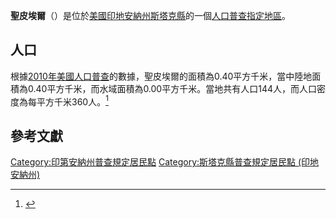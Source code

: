 {{noteTA
|G1=USState
|G2=地名
|G3=Unit
}}
{{Infobox settlement
|official_name            = 聖皮埃爾
|native_name = San Pierre
|settlement_type          = [[人口普查指定地區|人口普查指定地區]]
|image_skyline            = Starke County Indiana Incorporated and Unincorporated areas San Pierre Highlighted 1868004.svg
|imagesize                = 250px
|image_map                = 
|mapsize                  = 
|pushpin_map              = USA Indiana 
|pushpin_label            = 聖皮埃爾
|pushpin_label_position   = top
|pushpin_map_caption      = 聖皮埃爾在印地安納州的位置
|subdivision_type         = [[世界政區索引|國家]]
|subdivision_type1        = [[美国州份|州份]]
|subdivision_type2        = [[印地安納州行政区划|縣]]
|subdivision_name         = [[美国|美国]]
|subdivision_name1        = [[印地安納州|印地安納州]]
|subdivision_name2        = [[斯塔克縣_(印地安納州)|斯塔克縣]]
|elevation_ft             = 696
|elevation_m              = 212
|timezone                 = [[北美东部时区|北美东部时区]]
|area_total_km2           = 0.40
|area_land_km2            = 0.40
|area_water_km2           = 0.00
|area_total_sq_mi         = 
|area_land_sq_mi          = 
|area_water_sq_mi         = 
|population_as_of         = [[2010年美國人口普查|2010]]
|population_footnotes     = 
|population_total         = 144
|population_density_km2   = auto
|population_density_sq_mi = auto
|utc_offset               = -5
|coordinates              = {{coord|41|11|57|N|86|53|34|W|display=inline,title}}
| coor_pinpoint           = 
| coordinates_footnotes   = 
|timezone_DST             = EDT
|utc_offset_DST           = -4
|postal_code_type         = [[美國郵區編號|郵區編號]]
|postal_code              = 46374
|area_code                = {{link-en|电话区号574|Area code 574|574}}
|blank_name = [[地名信息系统|GNIS ID]]
|blank_info = 442957<ref name="GNIS">{{cite gnis|442957|San Pierre}}</ref>
}}
'''聖皮埃爾'''（{{lang-en|San Pierre}}）是位於[[美國|美國]][[印地安納州|印地安納州]][[斯塔克縣_(印地安納州)|斯塔克縣]]的一個[[人口普查指定地區|人口普查指定地區]]。

== 人口 ==
根據[[2010年美國人口普查|2010年美國人口普查]]的數據，聖皮埃爾的面積為0.40平方千米，當中陸地面積為0.40平方千米，而水域面積為0.00平方千米。當地共有人口144人，而人口密度為每平方千米360人。<ref name="GR8">{{cite web|url=http://factfinder2.census.gov|publisher=[[美国人口调查局|美国人口调查局]]|accessdate=2011-05-14|title=American FactFinder|archive-date=2013-09-11|archive-url=https://web.archive.org/web/20130911234518/http://factfinder2.census.gov/|dead-url=no}}</ref>

== 參考文獻 ==
{{reflist}}

{{斯塔克縣 (印地安納州)}}

{{DEFAULTSORT:San Pierre, Indiana}}
[[Category:印第安納州普查規定居民點|Category:印第安納州普查規定居民點]]
[[Category:斯塔克縣普查規定居民點_(印地安納州)|Category:斯塔克縣普查規定居民點 (印地安納州)]]

{{Indiana-geo-stub}}
